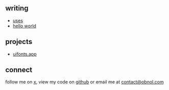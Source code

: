
<Introduction />

## writing

- [uses](/writing/uses)
- [hello world](/writing/hello-world)

## projects

- [uifonts.app](https://uifonts.app)

## connect

follow me on [x](https://x.com/obnol1), view my code on
[github](https://github.com/obnol) or email me at [contact@obnol.com](mailto:contact@obnol.com)
